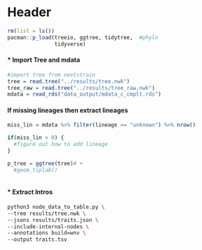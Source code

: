 # Header

```r
rm(list = ls())
pacman::p_load(treeio, ggtree, tidytree,  #phylo
               tidyverse)

```

#### * Import Tree and mdata

```r
#import tree from nextstrain
tree = read.tree("../results/tree.nwk")
tree_raw = read.tree("../results/tree_raw.nwk")
mdata = read_rds("data_output/mdata_c_cmplt.rds")
```


#### If missing lineages then extract lineages
```r
miss_lin = mdata %>% filter(lineage == "unknown") %>% nrow()

if(miss_lin > 0) {
  #figure out how to add lineage
}

```


```r
p_tree = ggtree(tree)# + 
  #geom_tiplab()



```

#### * Extract Intros

```bash
python3 node_data_to_table.py \
--tree results/tree.nwk \
--jsons results/traits.json \
--include-internal-nodes \
--annotations build=wnv \
--output traits.tsv

```
